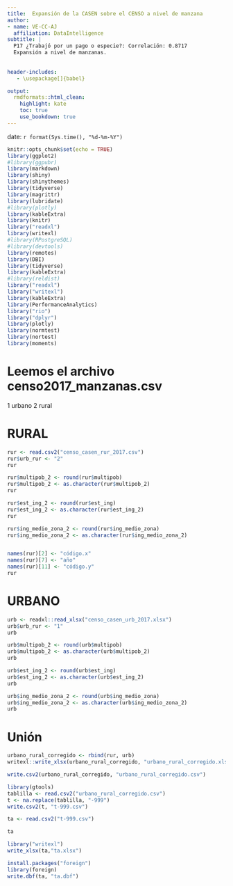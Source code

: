 ```yaml
---
title:  Expansión de la CASEN sobre el CENSO a nivel de manzana
author:
- name: VE-CC-AJ
  affiliation: DataIntelligence
subtitle: | 
  P17 ¿Trabajó por un pago o especie?: Correlación: 0.8717
  Expansión a nivel de manzanas.
 
    
header-includes:
   - \usepackage[]{babel}

output:
  rmdformats::html_clean:
    highlight: kate
    toc: true
    use_bookdown: true    
---
```


date: `r format(Sys.time(), "%d-%m-%Y")`

<style type="text/css">
.main-container {
  max-width: 1600px;
  margin-left: 100px;
  margin-right: auto;
}
</style>


```r
knitr::opts_chunk$set(echo = TRUE)
library(ggplot2)
#library(ggpubr)
library(markdown)
library(shiny)
library(shinythemes)
library(tidyverse)
library(magrittr)
library(lubridate)
#library(plotly)
library(kableExtra)
library(knitr)
library("readxl")
library(writexl)
#library(RPostgreSQL)
#library(devtools)
library(remotes)
library(DBI)
library(tidyverse)
library(kableExtra)
#library(reldist)
library("readxl")
library("writexl")
library(kableExtra)
library(PerformanceAnalytics)
library("rio")
library("dplyr")
library(plotly)
library(normtest) 
library(nortest)
library(moments)
```

# Leemos el archivo censo2017_manzanas.csv

1 urbano
2 rural

# RURAL

```r
rur <- read.csv2("censo_casen_rur_2017.csv")
rur$urb_rur <- "2"
rur
```

```r
rur$multipob_2 <- round(rur$multipob)
rur$multipob_2 <- as.character(rur$multipob_2)
rur
```

```r
rur$est_ing_2 <- round(rur$est_ing)
rur$est_ing_2 <- as.character(rur$est_ing_2)
rur
```

```r
rur$ing_medio_zona_2 <- round(rur$ing_medio_zona)
rur$ing_medio_zona_2 <- as.character(rur$ing_medio_zona_2)


names(rur)[2] <- "código.x"
names(rur)[7] <- "año"
names(rur)[11] <- "código.y"
rur
```




# URBANO



```r
urb <- readxl::read_xlsx("censo_casen_urb_2017.xlsx")
urb$urb_rur <- "1"
urb
```

```r
urb$multipob_2 <- round(urb$multipob)
urb$multipob_2 <- as.character(urb$multipob_2)
urb
```

```r
urb$est_ing_2 <- round(urb$est_ing)
urb$est_ing_2 <- as.character(urb$est_ing_2)
urb
```

```r
urb$ing_medio_zona_2 <- round(urb$ing_medio_zona)
urb$ing_medio_zona_2 <- as.character(urb$ing_medio_zona_2)
urb
```


# Unión

```r
urbano_rural_corregido <- rbind(rur, urb)
writexl::write_xlsx(urbano_rural_corregido, "urbano_rural_corregido.xlsx")
```

 
```r
write.csv2(urbano_rural_corregido, "urbano_rural_corregido.csv")
```


```r
library(gtools)
tablilla <- read.csv2("urbano_rural_corregido.csv")
t <- na.replace(tablilla, "-999")
write.csv2(t, "t-999.csv")
```

```r
ta <- read.csv2("t-999.csv")
```


```r
ta
```
```r
library("writexl")
write_xlsx(ta,"ta.xlsx")
```

```r
install.packages("foreign")
library(foreign)
write.dbf(ta, "ta.dbf")
```



